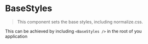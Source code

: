 

<Meta title="Design System|BaseStyles" component={BaseStyles} />

# BaseStyles

> This component sets the base styles, including normalize.css.

This can be achieved by including `<BaseStyles />` in the root of you application

<BaseStyles />
